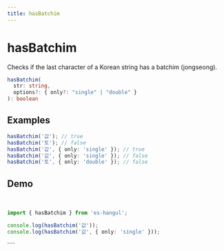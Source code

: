 ```yaml
---
title: hasBatchim
---
```



# hasBatchim

Checks if the last character of a Korean string has a batchim (jongseong).

```typescript
hasBatchim(
  str: string,
  options?: { only?: "single" | "double" }
): boolean
```

## Examples

```typescript
hasBatchim('값'); // true
hasBatchim('토'); // false
hasBatchim('갑', { only: 'single' }); // true
hasBatchim('값', { only: 'single' }); // false
hasBatchim('토', { only: 'double' }); // false
```

## Demo

<br />

<Sandpack>

```ts index.ts
import { hasBatchim } from 'es-hangul';

console.log(hasBatchim('값'));
console.log(hasBatchim('값', { only: 'single' }));
```

</Sandpack>
````
